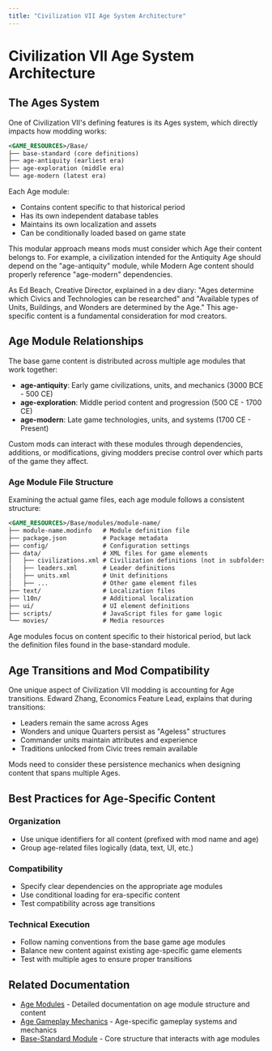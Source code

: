 ```yaml
---
title: "Civilization VII Age System Architecture"
---
```


# Civilization VII Age System Architecture

## The Ages System

One of Civilization VII's defining features is its Ages system, which directly impacts how modding works:

``` xml
<GAME_RESOURCES>/Base/
├── base-standard (core definitions)
├── age-antiquity (earliest era)
├── age-exploration (middle era)
└── age-modern (latest era)
```

Each Age module:
- Contains content specific to that historical period
- Has its own independent database tables
- Maintains its own localization and assets
- Can be conditionally loaded based on game state

This modular approach means mods must consider which Age their content belongs to. For example, a civilization intended for the Antiquity Age should depend on the "age-antiquity" module, while Modern Age content should properly reference "age-modern" dependencies.

As Ed Beach, Creative Director, explained in a dev diary: "Ages determine which Civics and Technologies can be researched" and "Available types of Units, Buildings, and Wonders are determined by the Age." This age-specific content is a fundamental consideration for mod creators.

## Age Module Relationships

The base game content is distributed across multiple age modules that work together:

- **age-antiquity**: Early game civilizations, units, and mechanics (3000 BCE - 500 CE)
- **age-exploration**: Middle period content and progression (500 CE - 1700 CE)
- **age-modern**: Late game technologies, units, and systems (1700 CE - Present)

Custom mods can interact with these modules through dependencies, additions, or modifications, giving modders precise control over which parts of the game they affect.

### Age Module File Structure

Examining the actual game files, each age module follows a consistent structure:

``` xml
<GAME_RESOURCES>/Base/modules/module-name/
├── module-name.modinfo   # Module definition file
├── package.json          # Package metadata
├── config/               # Configuration settings
├── data/                 # XML files for game elements
│   ├── civilizations.xml # Civilization definitions (not in subfolders)
│   ├── leaders.xml       # Leader definitions
│   ├── units.xml         # Unit definitions
│   ├── ...               # Other game element files
├── text/                 # Localization files
├── l10n/                 # Additional localization
├── ui/                   # UI element definitions
├── scripts/              # JavaScript files for game logic
└── movies/               # Media resources
```

Age modules focus on content specific to their historical period, but lack the definition files found in the base-standard module.

## Age Transitions and Mod Compatibility

One unique aspect of Civilization VII modding is accounting for Age transitions. Edward Zhang, Economics Feature Lead, explains that during transitions:

- Leaders remain the same across Ages
- Wonders and unique Quarters persist as "Ageless" structures
- Commander units maintain attributes and experience
- Traditions unlocked from Civic trees remain available

Mods need to consider these persistence mechanics when designing content that spans multiple Ages.

## Best Practices for Age-Specific Content

### Organization

- Use unique identifiers for all content (prefixed with mod name and age)
- Group age-related files logically (data, text, UI, etc.)

### Compatibility

- Specify clear dependencies on the appropriate age modules
- Use conditional loading for era-specific content
- Test compatibility across age transitions

### Technical Execution

- Follow naming conventions from the base game age modules
- Balance new content against existing age-specific game elements
- Test with multiple ages to ensure proper transitions

## Related Documentation

- [Age Modules](/community/guides/ages/age-modules) - Detailed documentation on age module structure and content
- [Age Gameplay Mechanics](/community/guides/ages/age-gameplay-mechanics) - Age-specific gameplay systems and mechanics
- [Base-Standard Module](/community/guides/base-standard-module) - Core structure that interacts with age modules